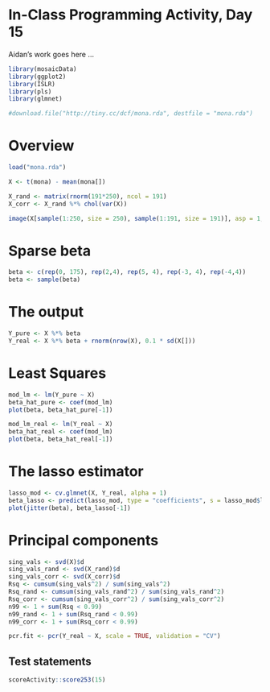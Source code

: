 # In-Class Programming Activity, Day 15

Aidan's work goes here ...

```r
library(mosaicData)
library(ggplot2)
library(ISLR)
library(pls)
library(glmnet)
```

```r
#download.file("http://tiny.cc/dcf/mona.rda", destfile = "mona.rda")
```
# Overview

```r
load("mona.rda")
```

```r
X <- t(mona) - mean(mona[])
```

```r
X_rand <- matrix(rnorm(191*250), ncol = 191)
X_corr <- X_rand %*% chol(var(X))

image(X[sample(1:250, size = 250), sample(1:191, size = 191)], asp = 1, xaxt = 'n', yaxt = 'n', bty = "n" )
```
# Sparse beta

```r
beta <- c(rep(0, 175), rep(2,4), rep(5, 4), rep(-3, 4), rep(-4,4))
beta <- sample(beta)
```

# The output

```r
Y_pure <- X %*% beta
Y_real <- X %*% beta + rnorm(nrow(X), 0.1 * sd(X[]))
```

# Least Squares

```r
mod_lm <- lm(Y_pure ~ X)
beta_hat_pure <- coef(mod_lm)
plot(beta, beta_hat_pure[-1])
```

```r
mod_lm_real <- lm(Y_real ~ X)
beta_hat_real <- coef(mod_lm)
plot(beta, beta_hat_real[-1])
```

# The lasso estimator
```r
lasso_mod <- cv.glmnet(X, Y_real, alpha = 1)
beta_lasso <- predict(lasso_mod, type = "coefficients", s = lasso_mod$lambda.min)
plot(jitter(beta), beta_lasso[-1])
```

# Principal components

```r
sing_vals <- svd(X)$d
sing_vals_rand <- svd(X_rand)$d
sing_vals_corr <- svd(X_corr)$d
Rsq <- cumsum(sing_vals^2) / sum(sing_vals^2)
Rsq_rand <- cumsum(sing_vals_rand^2) / sum(sing_vals_rand^2)
Rsq_corr <- cumsum(sing_vals_corr^2) / sum(sing_vals_corr^2)
n99 <- 1 + sum(Rsq < 0.99)
n99_rand <- 1 + sum(Rsq_rand < 0.99)
n99_corr <- 1 + sum(Rsq_corr < 0.99)

```

```r
pcr.fit <- pcr(Y_real ~ X, scale = TRUE, validation = "CV")
```

## Test statements

```r
scoreActivity::score253(15)
```
